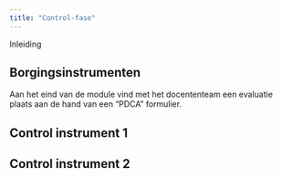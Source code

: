 ```yaml
---
title: "Control-fase"
---
```


Inleiding


## Borgingsinstrumenten

Aan het eind van de module vind met het docententeam een evaluatie plaats aan de hand van een "PDCA" formulier. 

## Control instrument 1 



## Control instrument 2



